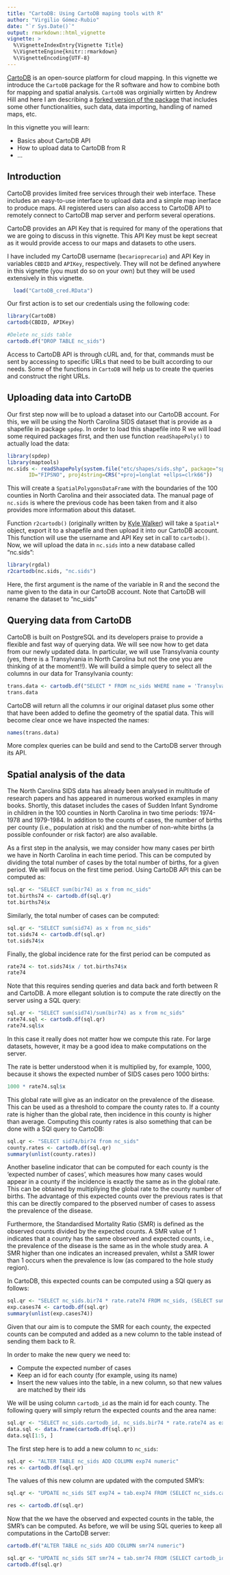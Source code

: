 ```yaml
---
title: "CartoDB: Using CartoDB maping tools with R"
author: "Virgilio Gómez-Rubio"
date: "`r Sys.Date()`"
output: rmarkdown::html_vignette
vignette: >
  %\VignetteIndexEntry{Vignette Title}
  %\VignetteEngine{knitr::rmarkdown}
  %\VignetteEncoding{UTF-8}
---
```


[CartoDB](https://cartodb.com/)  is an open-source platform for cloud mapping.
In this vignette we introduce the `CartoDB` package for the R software and how
to combine both for mapping and spatial analysis.  `CartoDB` was orginially
wirtten by Andrew Hill and here I am describing a [forked version of the 
package](https://github.com/becarioprecario/cartodb-r)
that includes some other functionalities, such data, data importing, handling
of named maps, etc.

In this vignette you will learn:

- Basics about CartoDB API
- How to upload data to CartoDB from R
- ...

## Introduction

CartoDB provides limited free services through their web interface. These
includes an easy-to-use interface to upload data and a simple map inerface to
produce maps. All registered users can also access to CartoDB API to remotely
connect to CartoDB map server and perform several operations.

CartoDB provides an API Key that is required for many of the operations that we
are going to discuss in this vignette. This API Key must be kept secreat as it
would provide access to our maps and datasets to othe users.


I have included my CartoDB username (`becarioprecario`) and API Key in
variables `CBDID` and `APIKey`, respectively. They will not be defined
anywhere in this vignette (you must do so on your own) but they will
be used extensively in this vignette.

```r
  load("CartoDB_cred.RData")
```

Our first action is to set our credentials using the following code:

```r
library(CartoDB)
cartodb(CBDID, APIKey)
```

```r
#Delete nc_sids table
cartodb.df("DROP TABLE nc_sids")
```

Access to CartoDB API is through cURL and, for that, commands must be
sent by accessing to specific URLs that need to be built according to our
needs. Some of the functions in `CartoDB` will help us to create the
queries and construct the right URLs.

## Uploading data into CartoDB

Our first step now will be to upload a dataset into our CartoDB account.
For this, we will be using the North Carolina SIDS dataset that is
provide as a shapefile in package `spdep`. In order to load this
shapefile into R we will load some required packages first, and then
use function `readShapePoly()` to actually load the data:

```r
library(spdep)
library(maptools)
nc.sids <- readShapePoly(system.file("etc/shapes/sids.shp", package="spdep")[1],
       ID="FIPSNO", proj4string=CRS("+proj=longlat +ellps=clrk66"))
```

This will create a `SpatialPolygonsDataFrame` with the boundaries of the 100
counties in North Carolina and their associated data. The manual page of
`nc.sids` is where the previous code has been taken from and it also provides
more information about this dataset.

Function `r2cartodb()` (originally written by [Kyle Walker](https://rpubs.com/walkerke/r2cartodb)) will take a `Spatial*` object, export it to a shapefile
and then upload it into our CartoDB account. This function will use
the username and API Key set in call to `cartodb()`. Now, we will
upload the data in `nc.sids` into a new database called "nc.sids":

```r
library(rgdal)
r2cartodb(nc.sids, "nc.sids")
```

Here, the first argument is the name of the variable in R and the second
the name given to the data in our CartoDB account. Note that CartoDB
will rename the dataset to "nc_sids"

## Querying data from CartoDB

CartoDB is built on PostgreSQL and its developers praise to provide a
flexible and fast way of querying data. We will see now how to get data
from our newly updated data. In particular, we will use Transylvania county
(yes, there is a Transylvania in North Carolina but not the one you are
thinking of at the moment!!). We will build a simple query to select all
the columns in our data for Transylvania county:


```r
trans.data <- cartodb.df("SELECT * FROM nc_sids WHERE name = 'Transylvania'")
trans.data
```

CartoDB will return all the columns ir our original dataset plus some other
that have been added to define the geometry of the spatial data.
This will become clear once we have inspected the names:

```r
names(trans.data)
```

More complex queries can be build and send to the CartoDB server through its 
API.

## Spatial analysis of the data

The North Carolina SIDS data has already been analysed in multitude of research
papers and has appeared in numerous worked examples in many books.  Shortly,
this dataset includes the cases of Sudden Infant Syndrome in children in the
100 counties in North Carolina in two time periods: 1974-1978 and 1979-1984.
In addition to the counts of cases, the number of births per county (i.e.,
population at risk) and the number of non-white births (a possible confounder
or risk factor) are also available.

As a first step in the analysis, we may consider how many cases per birth we
have in North Carolina in each time period. This can be computed by dividing
the total number of cases by the total number of births, for a given period.
We will focus on the first time period. Using CartoDB API this can
be computed as:

```r
sql.qr <- "SELECT sum(bir74) as x from nc_sids"
tot.births74 <- cartodb.df(sql.qr)
tot.births74$x
```

Similarly, the total number of cases can be computed:

```r
sql.qr <- "SELECT sum(sid74) as x from nc_sids"
tot.sids74 <- cartodb.df(sql.qr)
tot.sids74$x
```

Finally, the global incidence rate for the first period can be computed as

```r
rate74 <- tot.sids74$x / tot.births74$x
rate74
```

Note that this requires sending queries and data back and forth between
R and CartoDB. A more ellegant solution is to compute the rate directly
on the server using a SQL query:

```r
sql.qr <- "SELECT sum(sid74)/sum(bir74) as x from nc_sids"
rate74.sql <- cartodb.df(sql.qr)
rate74.sql$x
```

In this case it really does not matter how we compute this rate. For large
datasets, however, it may be a good idea to make computations on the server.

The rate is better understood when it is multiplied by, for example, 1000,
because it shows the expected number of SIDS cases pero 1000 births:

```r
1000 * rate74.sql$x
```

This global rate will give as an indicator on the prevalence of the disease.
This can be used as a threshold to compare the county rates to. If a county
rate is higher than the global rate, then incidence in this county is higher
than average. Computing this county rates is also something that
can be done with a SQl query to CartoDB:

```r
sql.qr <- "SELECT sid74/bir74 from nc_sids"
county.rates <- cartodb.df(sql.qr)
summary(unlist(county.rates))
```

Another baseline indicator that can be computed for each county is the
'expected number of cases', which measures how many cases would appear in a
county if the incidence is exactly the same as in the global rate.  This can be
obtained by multipliying the global rate to the county number of births.
The advantage of this expected counts over the previous rates is that this
can be directly compared to the pbserved number of cases to assess
the prevalence of the disease.

Furthermore, the Standardised Mortality Ratio (SMR) is defined as the observed
counts divided by the expected counts. A SMR value of 1 indicates that a
county has the same observed and expected counts, i.e., the prevalence
of the disease is the same as in the whole study area. A SMR higher than one
indicates an increased prevalen, whilst a SMR lower than 1 occurs when
the prevalence is low (as compared to the hole study region).

In CartoDB, this expected counts can be computed using a SQl query as
follows:

```r
sql.qr <- "SELECT nc_sids.bir74 * rate.rate74 FROM nc_sids, (SELECT sum(sid74)/sum(bir74) as rate74 FROM nc_sids) rate"
exp.cases74 <- cartodb.df(sql.qr)
summary(unlist(exp.cases74))
```
Given that our aim is to compute the SMR for each county, the expected
counts can be computed and added as a new column to the table instead
of sending them back to R.

In order to make the new query we need to:

- Compute the expected number of cases
- Keep an id for each county (for example, using its name)
- Insert the new values into the table, in a new column, so that new values are matched by their ids

We will be using column `cartodb_id` as the main id for each county. The
following query will simply return the expected counts and the area name:


```r
sql.qr <- "SELECT nc_sids.cartodb_id, nc_sids.bir74 * rate.rate74 as exp74 FROM nc_sids, (SELECT sum(sid74)/sum(bir74) as rate74 FROM nc_sids) rate"
data.sql <- data.frame(cartodb.df(sql.qr))
data.sql[1:5, ]
```

The first step here is to add a new column to `nc_sids`:

```r
sql.qr <- "ALTER TABLE nc_sids ADD COLUMN exp74 numeric"
res <- cartodb.df(sql.qr)
```

The values of this new column are updated with the computed SMR's:

```r
sql.qr <- "UPDATE nc_sids SET exp74 = tab.exp74 FROM (SELECT nc_sids.cartodb_id, nc_sids.bir74 * rate.rate74 as exp74 FROM nc_sids, (SELECT sum(sid74)/sum(bir74) as rate74 FROM nc_sids) rate) tab WHERE nc_sids.cartodb_id = tab.cartodb_id"

res <- cartodb.df(sql.qr)
```
Now that the we have the observed and expected counts in the table, the
SMR's can be computed. As before, we will be using SQL queries to keep
all computations in the CartoDB server:

```r
cartodb.df("ALTER TABLE nc_sids ADD COLUMN smr74 numeric")

sql.qr <- "UPDATE nc_sids SET smr74 = tab.smr74 FROM (SELECT cartodb_id, bir74/exp74 as smr74 FROM nc_sids) tab WHERE nc_sids.cartodb_id = tab.cartodb_id"
cartodb.df(sql.qr)
```



